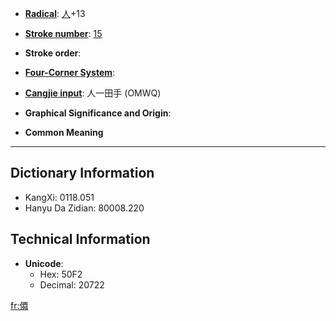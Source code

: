 * '''[[Wiktionary:Chinese radical index| Radical]]''': [[Wiktionary:Chinese radical index 人|人]]+13

* '''[[Wiktionary:Chinese total strokes index|Stroke number]]''': [[Wiktionary:Chinese total strokes index 15|15]]

* '''Stroke order''': 

* '''[[Wiktionary:Chinese four corner index|Four-Corner System]]''': 

* '''[[Wiktionary:Chinese Cangjie index|Cangjie input]]''': 人一田手 (OMWQ)

* '''Graphical Significance and Origin''': 

* '''Common Meaning'''

----

== Dictionary Information ==

* KangXi: 0118.051
* Hanyu Da Zidian: 80008.220

== Technical Information ==

* '''Unicode''':
** Hex: 50F2
** Decimal: 20722

[[fr:僲]]